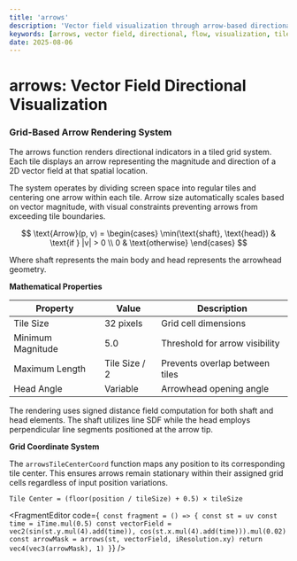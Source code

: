 ```yaml
---
title: 'arrows'
description: 'Vector field visualization through arrow-based directional indicators'
keywords: [arrows, vector field, directional, flow, visualization, tiles, grid]
date: 2025-08-06
---
```



# arrows: Vector Field Directional Visualization

### Grid-Based Arrow Rendering System

The arrows function renders directional indicators in a tiled grid system. Each tile displays an arrow representing the magnitude and direction of a 2D vector field at that spatial location.

The system operates by dividing screen space into regular tiles and centering one arrow within each tile. Arrow size automatically scales based on vector magnitude, with visual constraints preventing arrows from exceeding tile boundaries.

$$
\text{Arrow}(p, v) = \begin{cases}
\min(\text{shaft}, \text{head}) & \text{if } |v| > 0 \\
0 & \text{otherwise}
\end{cases}
$$

Where shaft represents the main body and head represents the arrowhead geometry.

**Mathematical Properties**

| Property          | Value         | Description                    |
| ----------------- | ------------- | ------------------------------ |
| Tile Size         | 32 pixels     | Grid cell dimensions           |
| Minimum Magnitude | 5.0           | Threshold for arrow visibility |
| Maximum Length    | Tile Size / 2 | Prevents overlap between tiles |
| Head Angle        | Variable      | Arrowhead opening angle        |

The rendering uses signed distance field computation for both shaft and head elements. The shaft utilizes line SDF while the head employs perpendicular line segments positioned at the arrow tip.

**Grid Coordinate System**

The `arrowsTileCenterCoord` function maps any position to its corresponding tile center. This ensures arrows remain stationary within their assigned grid cells regardless of input position variations.

```
Tile Center = (floor(position / tileSize) + 0.5) × tileSize
```

<FragmentEditor
        code={`
const fragment = () => {
        const st = uv
        const time = iTime.mul(0.5)
        const vectorField = vec2(sin(st.y.mul(4).add(time)), cos(st.x.mul(4).add(time))).mul(0.02)
        const arrowMask = arrows(st, vectorField, iResolution.xy)
        return vec4(vec3(arrowMask), 1)
}`}
/>
